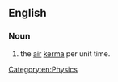 ==English==

===Noun===
{{en-noun}}

# the [[air]] [[kerma]] per unit time.
#: {{syn|en|q1=abbreviation|AKR}}

[[Category:en:Physics]]